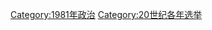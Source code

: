 {{Cat topic in year| topic=选举| year=1981}}
{{Commonscat|Elections in 1981}}

[[Category:1981年政治|Category:1981年政治]]
[[Category:20世纪各年选举|Category:20世纪各年选举]]